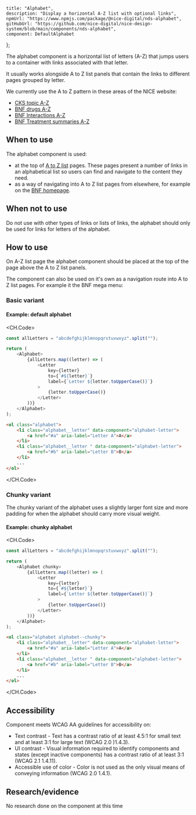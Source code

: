 
	title: "Alphabet",
	description: "Display a horizontal A-Z list with optional links",
	npmUrl: "https://www.npmjs.com/package/@nice-digital/nds-alphabet",
	gitHubUrl: "https://github.com/nice-digital/nice-design-system/blob/main/components/nds-alphabet",
	component: DefaultAlphabet
};

The alphabet component is a horizontal list of letters (A-Z) that jumps users to a container with links associated with that letter.

It usually works alongside A to Z list panels that contain the links to different pages grouped by letter.

We currently use the A to Z pattern in these areas of the NICE website:

- [CKS topic A-Z](https://cks.nice.org.uk/topics/#a)
- [BNF drugs A-Z](https://bnf.nice.org.uk/drugs/)
- [BNF Interactions A-Z](https://bnf.nice.org.uk/interactions/)
- [BNF Treatment summaries A-Z](https://bnf.nice.org.uk/treatment-summaries/)


## When to use

The alphabet component is used:

- at the top of [A to Z list](/components/a-z-list) pages. These pages present a number of links in an alphabetical list so users can find and navigate to the content they need.
- as a way of navigating into A to Z list pages from elsewhere, for example on the [BNF homepage](https://bnf.nice.org.uk/).


## When not to use

Do not use with other types of links or lists of links, the alphabet should only be used for links for letters of the alphabet.

## How to use

On A-Z list page the alphabet component should be placed at the top of the page above the A to Z list panels.

<Screenshot image="alphabet-1.png" alt="Screenshot of the alphabet component listing health topics" caption="The alphabet component sits above the A-Z list panels." />

The component can also be used on it's own as a navigation route into A to Z list pages. For example it the BNF mega menu:

<Screenshot image="alphabet-2.png" alt="Screenshot of the alphabet component in the BNF mega menu" />

### Basic variant

<Example>
<h4>Example: default alphabet</h4>
<DefaultAlphabet />

<CH.Code>
```js React
const allLetters = "abcdefghijklmnopqrstuvwxyz".split("");

return (
	<Alphabet>
		{allLetters.map((letter) => (
			<Letter
				key={letter}
				to={`#${letter}`}
				label={`Letter ${letter.toUpperCase()}`}
			>
				{letter.toUpperCase()}
			</Letter>
		))}
	</Alphabet>
);
```
```html HTML
<ol class="alphabet">
	<li class="alphabet__letter" data-component="alphabet-letter">
		<a href="#a" aria-label="Letter A">A</a>
	</li>
	<li class="alphabet__letter " data-component="alphabet-letter">
		<a href="#b" aria-label="Letter B">B</a>
	</li>
	...
</ol>
```
</CH.Code>
</Example>

### Chunky variant

The chunky variant of the alphabet uses a slightly larger font size and more padding for when the alphabet should carry more visual weight.

<Example>
<h4>Example: chunky alphabet</h4>
<ChunkyAlphabet />

<CH.Code>
```js React
const allLetters = "abcdefghijklmnopqrstuvwxyz".split("");

return (
	<Alphabet chunky>
		{allLetters.map((letter) => (
			<Letter
				key={letter}
				to={`#${letter}`}
				label={`Letter ${letter.toUpperCase()}`}
			>
				{letter.toUpperCase()}
			</Letter>
		))}
	</Alphabet>
);
```
```html HTML
<ol class="alphabet alphabet--chunky">
	<li class="alphabet__letter" data-component="alphabet-letter">
		<a href="#a" aria-label="Letter A">A</a>
	</li>
	<li class="alphabet__letter " data-component="alphabet-letter">
		<a href="#b" aria-label="Letter B">B</a>
	</li>
	...
</ol>
```
</CH.Code>
</Example>

## Accessibility

Component meets WCAG AA guidelines for accessibility on:

- Text contrast - Text has a contrast ratio of at least 4.5:1 for small text and at least 3:1 for large text (WCAG 2.0 )1.4.3).
- UI contrast - Visual information required to identify components and states (except inactive components) has a contrast ratio of at least 3:1 (WCAG 2.1 1.4.11).
- Accessible use of color - Color is not used as the only visual means of conveying information (WCAG 2.0 1.4.1).

## Research/evidence

No research done on the component at this time

